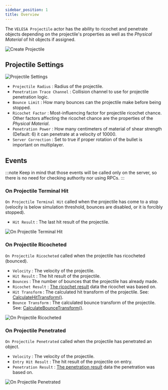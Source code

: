 ```yaml
---
sidebar_position: 1
title: Overview
---
```


 

The `VELESA Projectile` actor has the ability to ricochet and penetrate objects
depending on the projectile's properties as well as the *Physical Material* of hit
objects if assigned.

![Create Projectile](_static/img/overview/create-projectile.png)

## Projectile Settings

![Projectile Settings](_static/img/overview/projectile-settings.png)

* `Projectile Radius` : Radius of the projectile.
* `Penetration Trace Channel` : Collision channel to use for projectile
penetration logic.
* `Bounce Limit` : How many bounces can the projectile make before being stopped.
* `Ricochet Factor` : Most-influencing factor for projectile ricochet chance.
Other factors affecting the ricochet chance are the properties of the *Physical
Material*.
* `Penetration Power` : How many centimeters of material of shear strength
(Default: 6) it can penetrate at a velocity of 10000.
* `Server Correction` : Set to true if proper rotation of the bullet is
important on multiplayer.

## Events

:::note
Keep in mind that those events will be called only on the server, so there is
no need for checking authority nor using RPCs.
:::

### On Projectile Terminal Hit

`On Projectile Terminal Hit` called when the projectile has come to a stop
(velocity is below simulation threshold, bounces are disabled, or it is forcibly
stopped).

* `Hit Result`  : The last hit result of the projectile.

![On Projectile Terminal Hit](_static/img/overview/on-projectile-terminal-hit.png)

### On Projectile Ricocheted

`On Projectile Ricocheted` called when the projectile has ricocheted (bounced).

* `Velocity` : The velocity of the projectile.
* `Hit Result` : The hit result of the projectile.
* `Bounces`  : The number of bounces that the projectile has
already made.
* `Ricochet Result`  : [The ricochet result](/docs/projectile-module/types#ricochet-result)
data the ricochet was based on.
* `Hit Transform`  : The calculated hit transform of the
projectile. See: [CalculateHitTransform()](/docs/projectile-module/projectile/functions#calculate-hit-transform).
* `Bounce Transform`  : The calculated bounce transform of the
projectile. See: [CalculateBounceTransform()](/docs/projectile-module/projectile/functions#calculate-bounce-transform).

![On Projectile Ricocheted](_static/img/overview/on-projectile-ricocheted.png)

### On Projectile Penetrated

`On Projectile Penetrated` called when the projectile has penetrated an object.

* `Velocity`   : The velocity of the projectile.
* `Entry Hit Result` : The hit result of the projectile on
entry.
* `Penetration Result` : [The penetration result](/docs/projectile-module/types#penetration-result)
data the penetration was based on.

![On Projectile Penetrated](_static/img/overview/on-projectile-penetrated.png)